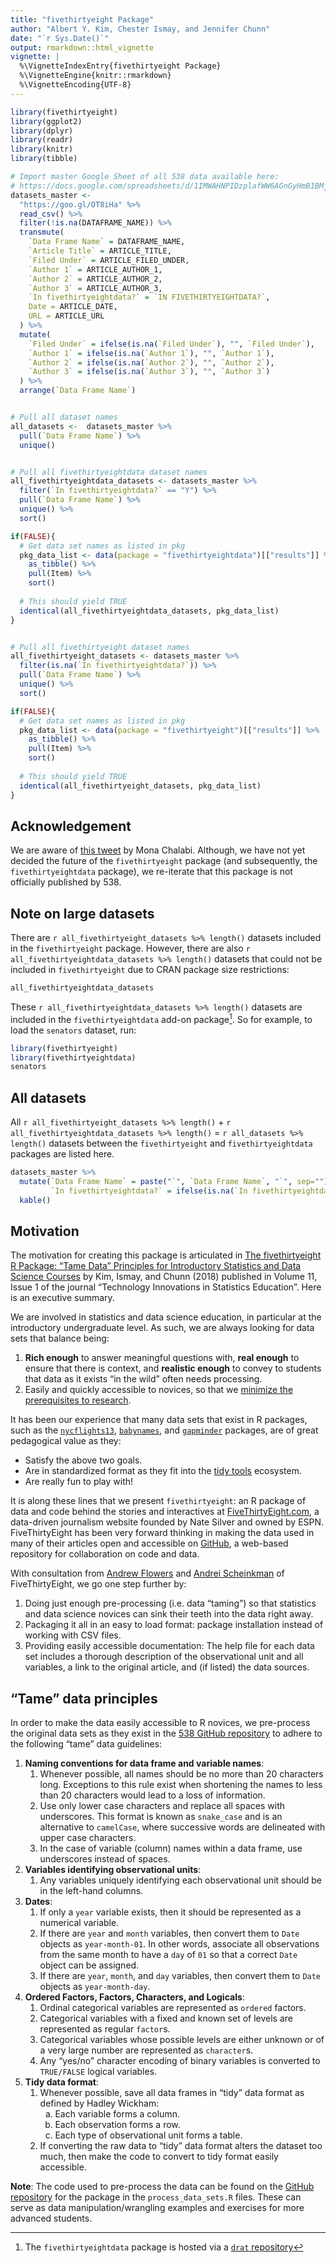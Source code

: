 ```yaml
---
title: "fivethirtyeight Package"
author: "Albert Y. Kim, Chester Ismay, and Jennifer Chunn"
date: "`r Sys.Date()`"
output: rmarkdown::html_vignette
vignette: |
  %\VignetteIndexEntry{fivethirtyeight Package}
  %\VignetteEngine{knitr::rmarkdown}
  %\VignetteEncoding{UTF-8}
---
```


```r
library(fivethirtyeight)
library(ggplot2)
library(dplyr)
library(readr)
library(knitr)
library(tibble)

# Import master Google Sheet of all 538 data available here:
# https://docs.google.com/spreadsheets/d/1IMWAHNPIDzplafWW6AGnGyHmB1BMjohEw_V5HmT70Gs/edit#gid=840984416
datasets_master <- 
  "https://goo.gl/OT8iHa" %>% 
  read_csv() %>% 
  filter(!is.na(DATAFRAME_NAME)) %>% 
  transmute(
    `Data Frame Name` = DATAFRAME_NAME,
    `Article Title` = ARTICLE_TITLE,
    `Filed Under` = ARTICLE_FILED_UNDER,
    `Author 1` = ARTICLE_AUTHOR_1,
    `Author 2` = ARTICLE_AUTHOR_2,
    `Author 3` = ARTICLE_AUTHOR_3,
    `In fivethirtyeightdata?` = `IN FIVETHIRTYEIGHTDATA?`,
    Date = ARTICLE_DATE,
    URL = ARTICLE_URL
  ) %>% 
  mutate(
    `Filed Under` = ifelse(is.na(`Filed Under`), "", `Filed Under`),
    `Author 1` = ifelse(is.na(`Author 1`), "", `Author 1`),
    `Author 2` = ifelse(is.na(`Author 2`), "", `Author 2`),
    `Author 3` = ifelse(is.na(`Author 3`), "", `Author 3`)
  ) %>% 
  arrange(`Data Frame Name`)


# Pull all dataset names
all_datasets <-  datasets_master %>% 
  pull(`Data Frame Name`) %>% 
  unique()


# Pull all fivethirtyeightdata dataset names
all_fivethirtyeightdata_datasets <- datasets_master %>% 
  filter(`In fivethirtyeightdata?` == "Y") %>% 
  pull(`Data Frame Name`) %>% 
  unique() %>% 
  sort()

if(FALSE){
  # Get data set names as listed in pkg
  pkg_data_list <- data(package = "fivethirtyeightdata")[["results"]] %>% 
    as_tibble() %>% 
    pull(Item) %>% 
    sort()
  
  # This should yield TRUE
  identical(all_fivethirtyeightdata_datasets, pkg_data_list)
}


# Pull all fivethirtyeight dataset names
all_fivethirtyeight_datasets <- datasets_master %>% 
  filter(is.na(`In fivethirtyeightdata?`)) %>% 
  pull(`Data Frame Name`) %>% 
  unique() %>% 
  sort()

if(FALSE){
  # Get data set names as listed in pkg
  pkg_data_list <- data(package = "fivethirtyeight")[["results"]] %>% 
    as_tibble() %>% 
    pull(Item) %>% 
    sort()
  
  # This should yield TRUE
  identical(all_fivethirtyeight_datasets, pkg_data_list)
}
```


## Acknowledgement

We are aware of [this tweet](https://twitter.com/MonaChalabi/status/1270715883531300866){target="_blank"} by Mona Chalabi. Although, we have not yet decided the future of the `fivethirtyeight` package (and subsequently, the `fivethirtyeightdata` package), we re-iterate that this package is not officially published by 538.


## Note on large datasets

There are `r all_fivethirtyeight_datasets %>% length()` datasets included in the `fivethirtyeight` package. However, there are also `r all_fivethirtyeightdata_datasets %>% length()` datasets that could not be included in `fivethirtyeight` due to CRAN package size restrictions: 

```r
all_fivethirtyeightdata_datasets
```

These `r all_fivethirtyeightdata_datasets %>% length()` datasets are included in the `fivethirtyeightdata` add-on package^[The `fivethirtyeightdata` package is hosted via a [`drat` repository](https://cran.r-project.org/web/packages/drat/vignettes/DratForPackageAuthors.html){target="_blank"}]. So for example, to load the `senators` dataset, run:

```r
library(fivethirtyeight)
library(fivethirtyeightdata)
senators
```


## All datasets

All `r all_fivethirtyeight_datasets %>% length()` + `r all_fivethirtyeightdata_datasets %>% length()` = `r all_datasets %>% length()` datasets between the `fivethirtyeight` and `fivethirtyeightdata` packages are listed here.

```r
datasets_master %>% 
  mutate(`Data Frame Name` = paste("`", `Data Frame Name`, "`", sep=""),
         `In fivethirtyeightdata?` = ifelse(is.na(`In fivethirtyeightdata?`), "", "Yes")) %>% 
  kable()
```


## Motivation

The motivation for creating this package is articulated in [The fivethirtyeight R Package: "Tame Data" Principles for Introductory Statistics and Data Science Courses](https://escholarship.org/uc/item/0rx1231m) by Kim, Ismay, and Chunn (2018) published in Volume 11, Issue 1 of the journal "Technology Innovations in Statistics Education". Here is an executive summary.

We are involved in statistics and data science education, in particular at the
introductory undergraduate level. As such, we are always looking for data sets that 
balance being:

1. **Rich enough** to answer meaningful questions with, **real enough** to ensure that there is context, and **realistic enough** to convey to students that data as it exists "in the wild" often needs processing. 
1. Easily and quickly accessible to novices, so that we [minimize the prerequisites to research](https://arxiv.org/abs/1507.05346). 

It has been our experience that many data sets that exist in R packages, such as the 
 [`nycflights13`](https://github.com/hadley/nycflights13), 
[`babynames`](https://github.com/hadley/babynames), and [`gapminder`](https://github.com/jennybc/gapminder)
packages, are of great pedagogical value as they:

* Satisfy the above two goals.
* Are in standardized format as they fit into the [tidy tools](https://CRAN.R-project.org/package=tidyverse/vignettes/manifesto.html) ecosystem.
* Are really fun to play with!

It is along these lines that we present `fivethirtyeight`: an R package of data and code behind the stories and interactives at [FiveThirtyEight.com](https://fivethirtyeight.com/), a data-driven journalism website founded by Nate Silver and owned by ESPN. FiveThirtyEight has been very forward thinking in making the data used in many of their articles open and accessible on [GitHub](https://github.com/fivethirtyeight/data), a web-based repository for collaboration on code and data. 

With consultation from [Andrew Flowers](https://fivethirtyeight.com/contributors/andrew-flowers/) and [Andrei Scheinkman](https://fivethirtyeight.com/contributors/andrei-scheinkman/) of FiveThirtyEight, we go one step further by:

1. Doing just enough pre-processing (i.e. data "taming") so that statistics and data science novices can sink their teeth into the data right away.
2. Packaging it all in an easy to load format: package installation instead of working with CSV files.
3. Providing easily accessible documentation: The help file for each data set includes a thorough description of the observational unit and all variables, a link to the original article, and (if listed) the data sources.


## "Tame" data principles

In order to make the data easily accessible to R novices, we pre-process the
original data sets as they exist in the [538 GitHub
repository](https://github.com/fivethirtyeight/data) to adhere to the following
"tame" data guidelines:

1. **Naming conventions for data frame and variable names**:
    1. Whenever possible, all names should be no more than 20 characters long. Exceptions to this rule exist when shortening the names to less than 20 characters would lead to a loss of information.
    1. Use only lower case characters and replace all spaces with underscores. This format is known as `snake_case` and is an alternative to `camelCase`, where successive words are delineated with upper case characters.
    1. In the case of variable (column) names within a data frame, use underscores instead of spaces.
1. **Variables identifying observational units**:
    1. Any variables uniquely identifying each observational unit should be in the left-hand columns. 
1. **Dates**:
    1. If only a `year` variable exists, then it should be represented as a numerical variable.
    1. If there are `year` and `month` variables, then convert them to `Date` objects as `year-month-01`. In other words, associate all observations from the same month to have a `day` of `01` so that a correct `Date` object can be assigned.
    1. If there are `year`, `month`, and `day` variables, then convert them to `Date` objects as `year-month-day`.
1. **Ordered Factors, Factors, Characters, and Logicals**:
    1. Ordinal categorical variables are represented as `ordered` factors.
    1. Categorical variables with a fixed and known set of levels are represented as regular `factor`s.
    1. Categorical variables whose possible levels are either unknown or of a very large number are represented as `character`s.
    1. Any "yes/no" character encoding of binary variables is converted to `TRUE/FALSE` logical variables. 
1. **Tidy data format**: 
    1. Whenever possible, save all data frames in "tidy" data format as defined by Hadley Wickham:
        a) Each variable forms a column.
        a) Each observation forms a row.
        a) Each type of observational unit forms a table.
    1. If converting the raw data to "tidy" data format alters the dataset too much, then make the code to convert to tidy format easily accessible. 

**Note**: The code used to pre-process the data can be found on the [GitHub repository](https://github.com/rudeboybert/fivethirtyeight/tree/master/data-raw) for the package in the `process_data_sets.R` files. These can serve as data manipulation/wrangling examples and exercises for more advanced students.

